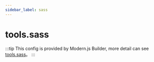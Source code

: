 ```yaml
---
sidebar_label: sass
---
```


# tools.sass

:::tip
This config is provided by Modern.js Builder, more detail can see [tools.sass](https://modernjs.dev/builder/en/api/config-tools.html#tools-sass)。
:::


<Main />
